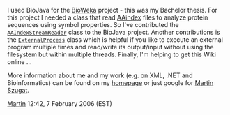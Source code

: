 I used BioJava for the [http://www.bioweka.org BioWeka] project - this was my Bachelor thesis. For this project I needed a class that read [http://www.genome.jp/aaindex/ AAindex] files to analyze protein sequences using symbol properties. So I've contributed the <code>[http://www.bioservices.net/2005/10/aaindexstreamreader-for-biojava.html AAIndexStreamReader]</code> class to the BioJava project. Another contributions is the <code>[http://www.bioservices.net/2005/10/biojava-externalprocess-class.html ExternalProcess]</code> class which is helpful if you like to execute an external program multiple times and read/write its output/input without using the filesystem but within multiple threads. Finally, I'm helping to get this Wiki online ...

More information about me and my work (e.g. on XML, .NET and Bioinformatics) can be found on my [http://szugat.gmxhome.de homepage] or just google for [http://www.google.com/search?q=%22Martin+Szugat%22 Martin Szugat].

[[User:Martin|Martin]] 12:42, 7 February 2006 (EST)